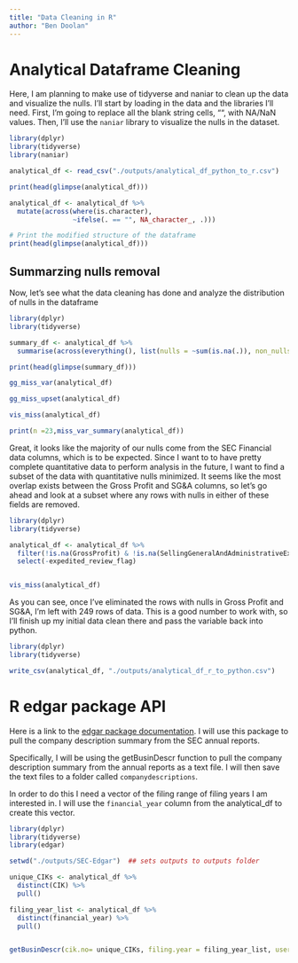 ```yaml
---
title: "Data Cleaning in R"
author: "Ben Doolan"
---
```


# **Analytical Dataframe Cleaning**

Here, I am planning to make use of tidyverse and naniar to clean up the data and visualize the nulls. I'll start by loading in the data and the libraries I'll need. First, I'm going to replace all the blank string cells, "", with NA/NaN values. Then, I'll use the `naniar` library to visualize the nulls in the dataset.


```r
library(dplyr)
library(tidyverse)
library(naniar)

analytical_df <- read_csv("./outputs/analytical_df_python_to_r.csv")

print(head(glimpse(analytical_df)))

analytical_df <- analytical_df %>%
  mutate(across(where(is.character), 
                ~ifelse(. == "", NA_character_, .)))

# Print the modified structure of the dataframe
print(head(glimpse(analytical_df)))
```

## **Summarzing nulls removal**

Now, let's see what the data cleaning has done and analyze the distribution of nulls in the dataframe

```r

library(dplyr)
library(tidyverse)

summary_df <- analytical_df %>%
  summarise(across(everything(), list(nulls = ~sum(is.na(.)), non_nulls = ~sum(!is.na(.)))))

print(head(glimpse(summary_df)))

gg_miss_var(analytical_df)

gg_miss_upset(analytical_df)

vis_miss(analytical_df)

print(n =23,miss_var_summary(analytical_df))

```

Great, it looks like the majority of our nulls come from the SEC Financial data columns, which is to be expected. Since I want to to have pretty complete quantitative data to perform analysis in the future, I want to find a subset of the data with quantitative nulls minimized. It seems like the most overlap exists between the Gross Profit and SG&A columns, so let's go ahead and look at a subset where any rows with nulls in either of these fields are removed.

```r

library(dplyr)
library(tidyverse)

analytical_df <- analytical_df %>%
  filter(!is.na(GrossProfit) & !is.na(SellingGeneralAndAdministrativeExpense)) %>% 
  select(-expedited_review_flag)


vis_miss(analytical_df)

```

As you can see, once I've eliminated the rows with nulls in Gross Profit and SG&A, I'm left with 249 rows of data. This is a good number to work with, so I'll finish up my initial data clean there and pass the variable back into python.

```r

library(dplyr)
library(tidyverse)

write_csv(analytical_df, "./outputs/analytical_df_r_to_python.csv")

```

#  **R edgar package API**

Here is a link to the [edgar package documentation](https://cran.r-project.org/web/packages/edgar/vignettes/edgar.html). I will use this package to pull the company description summary from the SEC annual reports.

Specifically, I will be using the getBusinDescr function to pull the company description summary from the annual reports as a text file. I will then save the text files to a folder called `companydescriptions`.

In order to do this I need a vector of the filing range of filing years I am interested in. I will use the `financial_year` column from the analytical_df to create this vector.

```r

library(dplyr)
library(tidyverse)
library(edgar)

setwd("./outputs/SEC-Edgar")  ## sets outputs to outputs folder

unique_CIKs <- analytical_df %>%
  distinct(CIK) %>%
  pull()

filing_year_list <- analytical_df %>%
  distinct(financial_year) %>%
  pull()


getBusinDescr(cik.no= unique_CIKs, filing.year = filing_year_list, useragent = "bed35@georgetown.edu")

```
